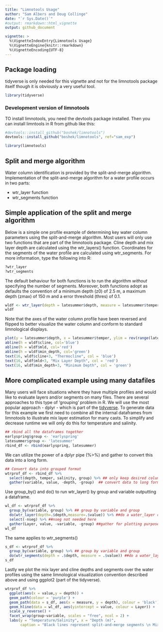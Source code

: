 ```yaml
---
title: "Limnotools Usage"
author: "Sam Albers and Doug Collinge"
date: "`r Sys.Date()`"
#output: rmarkdown::html_vignette
output: github_document

vignette: >
  %\VignetteIndexEntry{Limnotools Usage}
  %\VignetteEngine{knitr::rmarkdown}
  %\VignetteEncoding{UTF-8}
---
```


## Package loading
tidyverse is only needed for this vignette and not for the limnotools package itself though it is obviously a very useful tool.
```r
library(tidyverse)
```

### Development version of limnotools
TO install limnotools, you need the devtools package installed. Then you can install limntools in R from github like this:
```r
#devtools::install_github("boshek/limnotools")
devtools::install_github("boshek/limnotools", ref="sam_exp")

library(limnotools)
```

## Split and merge algorithm
Water column identification is provided by the split-and-merge algorithm. Implementation of the split-and-merge algorithm for a water profile occurs in two parts:

- wtr_layer function 
- wtr_segments function

## Simple application of the split and merge algorithm
Below is a simple one profile example of determining key water column parameters using the split-and-merge algorithm. Most users will only use two functions that are part of the limnotools package. Cline depth and mix layer depth are calculated using the wtr_layers() function. Coordinates for the segments of the water profile are calculated using wtr_segments. For more information, type the following into R:
```r
?wtr_layer
?wtr_segments
```

The default behaviour for both functions is to run the algorithm *without* specifying the number of segments. Moreover, both functions adopt as defaults the convention of a minimum depth (z0) of 2.5 m, a maximum depth (zmax) of 150 m and a error threshold (thres) of 0.1. 
```r
wldf <- wtr_layer(depth = latesummer$depth, measure = latesummer$temper)
wldf
```

Note that the axes of the water column profile have been reversed and flipped to better visualize the water column and conform to standard limnological displays. 
```r
plot(y = latesummer$depth, x = latesummer$temper, ylim = rev(range(latesummer$depth)))
abline(h = wldf$cline, col='blue')
abline(h = wldf$mld, col='red')
abline(h = wldf$min_depth, col='green')
text(16, wldf$cline+3, "Thermocline", col = 'blue')
text(16, wldf$mld+3, "Mix Layer Depth", col = 'red')
text(16, wldf$min_depth+3, "Minimum Depth", col = 'green')
```

## More complicated example using many datafiles
Many users will face situations where they have multiple profiles and would like to evaluate layers and/or segments on many files. There are several approaches to this type of 'grouping' problem in R. We will use the most popular approach - dplyr - which is part of the [tidyverse](https://CRAN.R-project.org/package=tidyverse). To generate data for this example we first need to combine all the internal dataframes from limnotools to illustrate mix layer estimation for many casts. To simplify and decrease runtime we will only do this for temperature and salinity. 
```r
## rbind all the dataframes together
earlyspring$group <- 'earlyspring'
latesummer$group <- 'latesummer'
rbind_df <- rbind(earlyspring, latesummer)
```

We can utilize the power of a dplyr pipe (%>%) and gather to convert this data into a long form. 
```r
## Convert data into grouped format
wtrprof_df <- rbind_df %>%
  select(depth, temper, salinity, group) %>% ## only keep desired columns
  gather(variable, value, -depth, -group)  ## convert data to long format
```

Use group_by() and do() to run wtr_layer() by group and variable outputting a dataframe.
```r
wl_df <- wtrprof_df %>%  
  group_by(variable, group) %>% ## group by variable and group
  do(wtr_layer(depth=.$depth,measure=.$value)) %>% ##do a water_layer calc
  select(-nseg) %>% ##nseg not needed here
  gather(Layer, value, -variable, -group) ##gather for plotting purposes
wl_df
```

The same applies to wtr_segments()
```r
s_df <- wtrprof_df %>%  
  group_by(variable, group) %>% ## group by variable and group
  do(wtr_segments(depth = .$depth, measure = .$value)) ##do a water_layer calc
s_df
```

Lastly we plot the mix layer and cline depths and segments over the water profiles using the same limnological visualization convention described above and using ggplot2 (part of the tidyverse). 
```r
wtrprof_df %>%
  ggplot(aes(x = value,y = depth)) +
  geom_path(colour = 'purple') +
  geom_path(data = s_df, aes(x = measure, y = depth), colour = 'black') +
  geom_hline(data = wl_df, aes(yintercept = value, colour = Layer)) +
  scale_y_reverse() +
  facet_wrap(group~variable, scales = "free", ncol = 2) +
  labs(y = "Temperature/Salinity", x = "Depth (m)", 
       caption = "Black lines represent split-and-merge segments \n Mix layer depth =mld \n  Thermocline depth=cline")
```


